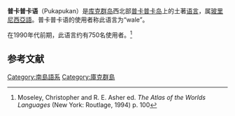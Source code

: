 '''普卡普卡语'''（Pukapukan）是[[库克群岛|库克群岛]]西北部[[普卡普卡岛_(库克群岛)|普卡普卡岛]]上的土著[[语言|语言]]，属[[玻里尼西亞語|玻里尼西亞語]]。普卡普卡语的使用者称此语言为“wale”。

在1990年代前期，此语言约有750名使用者。<ref>Moseley, Christopher and R. E. Asher ed. ''The Atlas of the Worlds Languages'' (New York: Routlage, 1994) p. 100</ref>

== 参考文献 ==
<references/>

[[Category:南島語系|Category:南島語系]]
[[Category:庫克群島|Category:庫克群島]]
